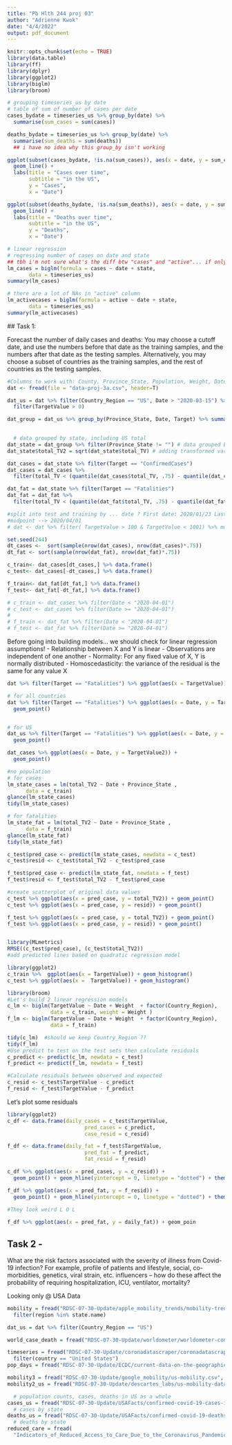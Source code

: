 ```yaml
---
title: "Pb Hlth 244 proj 03"
author: "Adrienne Kwok"
date: "4/4/2022"
output: pdf_document
---
```


```r
knitr::opts_chunk$set(echo = TRUE)
library(data.table)
library(ff)
library(dplyr)
library(ggplot2)
library(biglm)
library(broom)
```

```r
# grouping timeseries_us by date
# table of sum of number of cases per date
cases_bydate = timeseries_us %>% group_by(date) %>%
  summarise(sum_cases = sum(cases))

deaths_bydate = timeseries_us %>% group_by(date) %>%
  summarise(sum_deaths = sum(deaths))
  ## i have no idea why this group_by isn't working
```

```r
ggplot(subset(cases_bydate, !is.na(sum_cases)), aes(x = date, y = sum_cases)) +
  geom_line() + 
  labs(title = "Cases over time",
       subtitle = "in the US",
       y = "Cases",
       x = "Date")
```

```r
ggplot(subset(deaths_bydate, !is.na(sum_deaths)), aes(x = date, y = sum_deaths)) +
  geom_line() + 
  labs(title = "Deaths over time",
       subtitle = "in the US",
       y = "Deaths",
       x = "Date")
```

```r
# linear regression
# regressing number of cases on date and state
## tbh i'm not sure what's the diff btw "cases" and "active"... if only we had a dictionary
lm_cases = biglm(formula = cases ~ date + state,
       data = timeseries_us)
summary(lm_cases)
```


```r
# there are a lot of NAs in "active" column
lm_activecases = biglm(formula = active ~ date + state,
       data = timeseries_us)
summary(lm_activecases)
```

## Task 1: <p>

Forecast the number of daily cases and deaths: You may choose a cutoff date,
and use the numbers before that date as the training samples, and the numbers
after that date as the testing samples. Alternatively, you may choose a subset of
countries as the training samples, and the rest of countries as the testing samples.
```r
#Columns to work with: County, Province_State, Population, Weight, Date, Target, Target Value
dat <- fread(file = "data-proj-3a.csv", header=T)

dat_us = dat %>% filter(Country_Region == "US", Date > "2020-03-15") %>% 
  filter(TargetValue > 0)

dat_group = dat_us %>% group_by(Province_State, Date, Target) %>% summarize(total_TV = sum(TargetValue),
                                                                            total_pop = sum(Population) / 2)

  # data grouped by state, including US total
dat_state = dat_group %>% filter(Province_State != "") # data grouped by state only
dat_state$total_TV2 = sqrt(dat_state$total_TV) # adding transformed variable

dat_cases = dat_state %>% filter(Target == "ConfirmedCases") 
dat_cases = dat_cases %>% 
  filter(total_TV < (quantile(dat_cases$total_TV, .75) - quantile(dat_cases$total_TV, .25))*1.5)

dat_fat = dat_state %>% filter(Target == "Fatalities")
dat_fat = dat_fat %>% 
  filter(total_TV < (quantile(dat_fat$total_TV, .75) - quantile(dat_fat$total_TV, .25))*1.5)

#split into test and training by ... date ? First date: 2020/01/23 Last date: 2020/06/10
#midpoint --> 2020/04/01
# dat <- dat %>% filter( TargetValue > 100 & TargetValue < 1001) %>% mutate(log_tv = log(TargetValue))

set.seed(244)
dt_cases <-  sort(sample(nrow(dat_cases), nrow(dat_cases)*.75))
dt_fat <- sort(sample(nrow(dat_fat), nrow(dat_fat)*.75))

c_train<- dat_cases[dt_cases,] %>% data.frame()
c_test<- dat_cases[-dt_cases,] %>% data.frame()

f_train<- dat_fat[dt_fat,] %>% data.frame()
f_test<- dat_fat[-dt_fat,] %>% data.frame()

# c_train <- dat_cases %>% filter(Date < "2020-04-01")
# c_test <- dat_cases %>% filter(Date >= "2020-04-01")
# 
# f_train <- dat_fat %>% filter(Date < "2020-04-01")
# f_test <- dat_fat %>% filter(Date >= "2020-04-01")
```

Before going into building models... we should check for linear regression assumptions! 
- Relationship between X and Y is linear 
- Observations are independent of one another
- Normality: For any fixed value of X, Y is normally distributed
- Homoscedasticity: the variance of the residual is the same for any value X 
```r
dat %>% filter(Target == "Fatalities") %>% ggplot(aes(x = TargetValue)) + geom_histogram()

# for all countries
dat %>% filter(Target == "Fatalities") %>% ggplot(aes(x = Date, y = TargetValue)) + 
  geom_point()


# for US
dat_us %>% filter(Target == "Fatalities") %>% ggplot(aes(x = Date, y = TargetValue)) + 
  geom_point()

dat_cases %>% ggplot(aes(x = Date, y = TargetValue2)) + 
  geom_point()
```

```r
#no population
# for cases
lm_state_cases = lm(total_TV2 ~ Date + Province_State ,
      data = c_train)
glance(lm_state_cases)
tidy(lm_state_cases)

# for fatalities
lm_state_fat = lm(total_TV2 ~ Date + Province_State ,
      data = f_train)
glance(lm_state_fat)
tidy(lm_state_fat)
```

```r
c_test$pred_case <- predict(lm_state_cases, newdata = c_test)
c_test$resid <- c_test$total_TV2 - c_test$pred_case

f_test$pred_case <- predict(lm_state_fat, newdata = f_test)
f_test$resid <- f_test$total_TV2 - f_test$pred_case

#create scatterplot of original data values
c_test %>% ggplot(aes(x = pred_case, y = total_TV2)) + geom_point() 
c_test %>% ggplot(aes(x = pred_case, y = resid)) + geom_point() 

f_test %>% ggplot(aes(x = pred_case, y = total_TV2)) + geom_point() 
f_test %>% ggplot(aes(x = pred_case, y = resid)) + geom_point() 


library(MLmetrics)
RMSE((c_test$pred_case), (c_test$total_TV2))
#add predicted lines based on quadratic regression model
```





```r
library(ggplot2)
c_train %>%  ggplot(aes(x = TargetValue)) + geom_histogram()
c_test %>% ggplot(aes(x =  TargetValue)) + geom_histogram()
```

```r
library(broom)
#Let's build 2 linear regression models
c_lm <- biglm(TargetValue ~ Date + Weight  + factor(Country_Region),
              data = c_train, weight = Weight )
f_lm <- biglm(TargetValue ~ Date + Weight  + factor(Country_Region),
              data = f_train)

tidy(c_lm)  #should we keep Country_Region ?? 
tidy(f_lm)
#Use predict to test on the test sets then calculate residuals 
c_predict <- predict(c_lm, newdata = c_test)
f_predict <- predict(f_lm, newdata = f_test)

#Calculate residuals between observed and expected 
c_resid <- c_test$TargetValue - c_predict
f_resid <- f_test$TargetValue - f_predict

```


Let's plot some residuals 
```r
library(ggplot2)
c_df <- data.frame(daily_cases = c_test$TargetValue,
                         pred_cases = c_predict,
                         case_resid = c_resid)

f_df <- data.frame(daily_fat = f_test$TargetValue,
                         pred_fat = f_predict,
                         fat_resid = f_resid)

c_df %>% ggplot(aes(x = pred_cases, y = c_resid)) + 
  geom_point() + geom_hline(yintercept = 0, linetype = "dotted") + theme_bw()

f_df %>% ggplot(aes(x = pred_fat, y = f_resid)) + 
  geom_point() + geom_hline(yintercept = 0, linetype = "dotted") + theme_bw()
  
#They look weird L O L 

f_df %>% ggplot(aes(x = pred_fat, y = daily_fat)) + geom_poin
```







## Task 2 - 

What are the risk factors associated with the severity of illness from Covid-19 infection? For
example, profile of patients and lifestyle, social, co-morbidities, genetics, viral strain, etc.
influencers – how do these affect the probability of requiring hospitalization, ICU, ventilator,
mortality?

Looking only @ USA Data 
```r
mobility = fread("RDSC-07-30-Update/apple_mobility_trends/mobility-trends.csv", header=T) %>% 
  filter(region %in% state.name)

dat_us = dat %>% filter(Country_Region == "US")

world_case_death = fread("RDSC-07-30-Update/worldometer/worldometer-confirmed-cases-and-deaths-by-country-territory-or-conveyance.csv", header=T) %>% filter(country == "USA") # is a single row 

timeseries = fread("RDSC-07-30-Update/coronadatascraper/coronadatascraper-timeseries.csv", header=T) %>% 
  filter(country == "United States")
pop_days = fread("RDSC-07-30-Update/ECDC/current-data-on-the-geographic-distribution-of-covid-19-cases-worldwide.csv", header=T) %>% filter(countryterritorycode == "USA")

mobility3 = fread("RDSC-07-30-Update/google_mobility/us-mobility.csv", header=T)
mobility2_us = fread("RDSC-07-30-Update/descartes_labs/us-mobility-data.csv", header=T)

  # population counts, cases, deaths in US as a whole
cases_us = fread("RDSC-07-30-Update/USAFacts/confirmed-covid-19-cases-in-us-by-state-and-county.csv", header=T)
  # cases by state
deaths_us = fread("RDSC-07-30-Update/USAFacts/confirmed-covid-19-deaths-in-us-by-state-and-county.csv", header=T)
  # deaths by state
reduced_care = fread(
  "Indicators_of_Reduced_Access_to_Care_Due_to_the_Coronavirus_Pandemic_During_Last_4_Weeks.csv", header=T)
```






